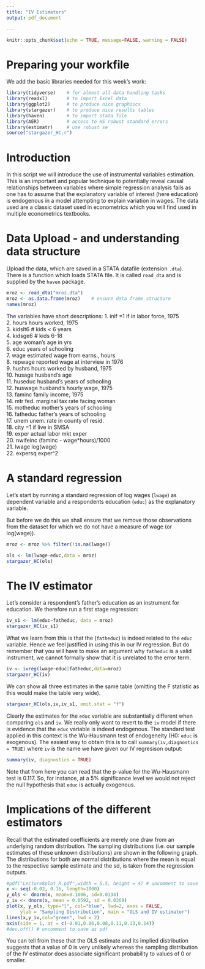 ```yaml
---
title: "IV Estimators"
output: pdf_document

---
```


```r
knitr::opts_chunk$set(echo = TRUE, message=FALSE, warning = FALSE)
```


# Preparing your workfile

We add the basic libraries needed for this week's work: 

```r
library(tidyverse)    # for almost all data handling tasks
library(readxl)       # to import Excel data
library(ggplot2)      # to produce nice graphiscs
library(stargazer)    # to produce nice results tables
library(haven)        # to import stata file
library(AER)          # access to HS robust standard errors
library(estimatr)     # use robust se
source("stargazer_HC.r")
```


# Introduction

In this script we will introduce the use of instrumental variables estimation. This is an important and popular technique to potentially reveal causal relationships between variables where simple regression analysis fails as one has to assume that the explanatory variable of interest (here education) is endogenous in a model attempting to explain variation in wages.
The data used are a classic dataset used in econometrics which you will find used in multiple econometrics textbooks. 

# Data Upload - and understanding data structure

Upload the data, which are saved in a STATA datafile (extension `.dta`). There is a function which loads STATA file. It is called `read_dta` and is supplied by the `haven` package.

```r
mroz <- read_dta("mroz.dta")
mroz <- as.data.frame(mroz)    # ensure data frame structure
names(mroz)
```

The variables have short descriptions:
1. inlf                     =1 if in labor force, 1975  
2. hours                    hours worked, 1975  
3. kidslt6                  # kids < 6 years  
4. kidsge6                  # kids 6-18  
5. age                      woman's age in yrs  
6. educ                     years of schooling  
7. wage                     estimated wage from earns., hours  
8. repwage                  reported wage at interview in 1976  
9. hushrs                   hours worked by husband, 1975  
10. husage                   husband's age  
11. huseduc                  husband's years of schooling  
12. huswage                  husband's hourly wage, 1975  
13. faminc                   family income, 1975  
14. mtr                      fed. marginal tax rate facing woman  
15. motheduc                 mother's years of schooling  
16. fatheduc                 father's years of schooling  
17. unem                     unem. rate in county of resid.  
18. city                     =1 if live in SMSA  
19. exper                    actual labor mkt exper  
20. nwifeinc                 (faminc - wage*hours)/1000  
21. lwage                    log(wage)  
22. expersq                  exper^2  

 
# A standard regression

Let's start by running a standard regression of log wages (`lwage`) as dependent variable and a respondents education (`educ`) as the explanatory variable.

But before we do this we shall ensure that we remove those observations from the dataset for which we do not have a measure of wage (or log(wage)).

```r
mroz <- mroz %>% filter(!is.na(lwage))
```

```r
ols <- lm(lwage~educ,data = mroz)
stargazer_HC(ols)
```

# The IV estimator

Let's consider a respondent's father's education as an instrument for education. We therefore run a first stage regression:

```r
iv_s1 <- lm(educ~fatheduc, data = mroz)
stargazer_HC(iv_s1)
```


What we learn from this is that the  (`fatheduc`) is indeed related to the `educ` variable. Hence we feel justified in using this in our IV regression. But do remember that you will have to make an argument why `fatheduc` is a valid instrument, we cannot formally show that it is unrelated to the error term.

```r
iv <- ivreg(lwage~educ|fatheduc,data=mroz)
stargazer_HC(iv)
```

We can show all three estimates in the same table (omitting the F statistic as this would make the table very wide).

```r
stargazer_HC(ols,iv,iv_s1, omit.stat = "f")
```

Clearly the estimates for the `educ` variable are substantially different when comparing `ols` and `iv`. We really only want to revert to the `iv` model if there is evidence that the `educ` variable is indeed endogenous. The standard test applied in this context is the Wu-Hausmann test of endogeneity (H0: `educ` is exogenous). The easiest way to obtain this is to call `summary(iv,diagnostics = TRUE)` where `iv` is the name we have given our IV regresison output:

```r
summary(iv, diagnostics = TRUE)
```

Note that from here you can read that the p-value for the Wu-Hausmann test is 0.117. So, for instance, at a 5% significance level we would not reject the null hypothesis that `educ` is actually exogenous. 

# Implications of the different estimators

Recall that the estimated coefficients are merely one draw from an underlying random distribution. The sampling distributions (i.e. our sample estimates of these unknown distributions) are shown in the following graph. The distributions for both are normal distributions where the mean is equal to the respective sample estimate and the sd, is taken from the regression outputs.

```r
#pdf("Lecture8plot_R.pdf",width = 5.5, height = 4) # uncomment to save as pdf
x <- seq(-0.02, 0.16, length=1000)
y_ols <- dnorm(x, mean=0.1086, sd=0.0134)
y_iv <- dnorm(x, mean = 0.0592, sd = 0.0369)
plot(x, y_ols, type="l", col="blue", lwd=2, axes = FALSE,
     ylab = "Sampling Distribution", main = "OLS and IV estimator")
lines(x,y_iv,col="green", lwd = 2)
axis(side = 1, at = c(-0.01,0.06,0.08,0.11,0.13,0.14))
#dev.off() # uncomment to save as pdf
```

You can tell from these that the OLS estimate and its implied distribution suggests that a value of 0 is very unlikely whereas the sampling distribution of the IV estimator does associate significant probability to values of 0 or smaller.